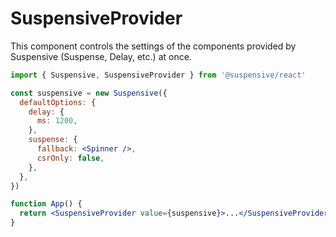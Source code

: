 # SuspensiveProvider

This component controls the settings of the components provided by Suspensive (Suspense, Delay, etc.) at once.

```jsx /SuspensiveProvider/ /Suspensive/
import { Suspensive, SuspensiveProvider } from '@suspensive/react'

const suspensive = new Suspensive({
  defaultOptions: {
    delay: {
      ms: 1200,
    },
    suspense: {
      fallback: <Spinner />,
      csrOnly: false,
    },
  },
})

function App() {
  return <SuspensiveProvider value={suspensive}>...</SuspensiveProvider>
}
```
